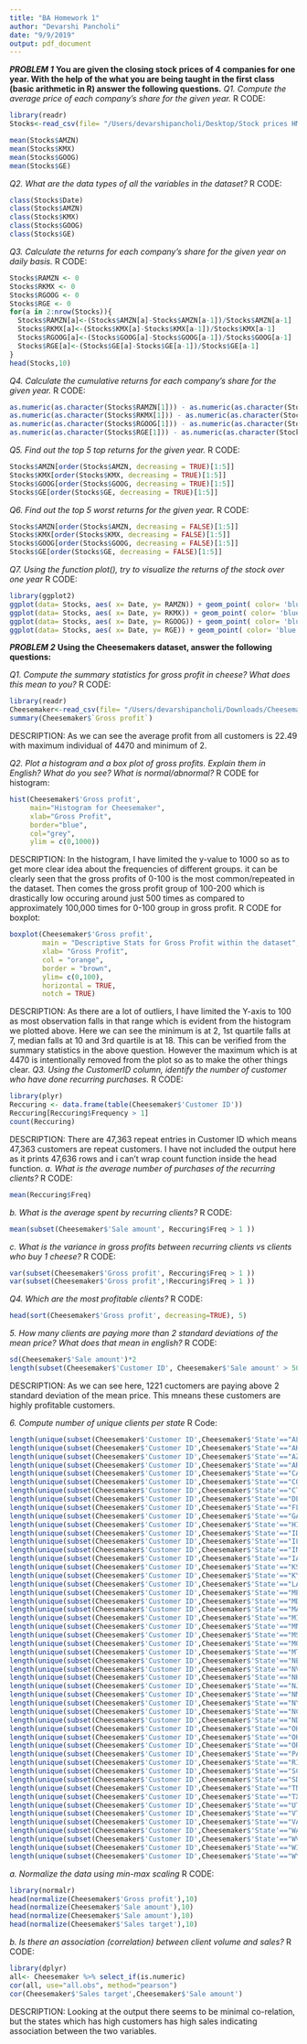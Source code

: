 ```yaml
---
title: "BA Homework 1"
author: "Devarshi Pancholi"
date: "9/9/2019"
output: pdf_document
---
```

***PROBLEM 1***
\newline
\newline
**You are given the closing stock prices of 4 companies for one year. With the help of the what you are being taught in the first class (basic arithmetic in R) answer the following questions.**
\newline
*Q1. Compute the average price of each company’s share for the given year.*\newline
R CODE:
```r
library(readr)
Stocks<-read_csv(file= "/Users/devarshipancholi/Desktop/Stock prices HMK1.csv")
```
```r
mean(Stocks$AMZN)
mean(Stocks$KMX)
mean(Stocks$GOOG)
mean(Stocks$GE)
```

*Q2. What are the data types of all the variables in the dataset?*\newline
R CODE:
```r
class(Stocks$Date)
class(Stocks$AMZN)
class(Stocks$KMX)
class(Stocks$GOOG)
class(Stocks$GE)
```

*Q3. Calculate the returns for each company’s share for the given year on daily basis.*\newline
R CODE:
```r
Stocks$RAMZN <- 0
Stocks$RKMX <- 0
Stocks$RGOOG <- 0
Stocks$RGE <- 0
for(a in 2:nrow(Stocks)){
  Stocks$RAMZN[a]<-(Stocks$AMZN[a]-Stocks$AMZN[a-1])/Stocks$AMZN[a-1]
  Stocks$RKMX[a]<-(Stocks$KMX[a]-Stocks$KMX[a-1])/Stocks$KMX[a-1]
  Stocks$RGOOG[a]<-(Stocks$GOOG[a]-Stocks$GOOG[a-1])/Stocks$GOOG[a-1]
  Stocks$RGE[a]<-(Stocks$GE[a]-Stocks$GE[a-1])/Stocks$GE[a-1]
}
head(Stocks,10)
```

*Q4. Calculate the cumulative returns for each company’s share for the given year.*\newline
R CODE:
```r
as.numeric(as.character(Stocks$RAMZN[1])) - as.numeric(as.character(Stocks$RAMZN[237]))
as.numeric(as.character(Stocks$RKMX[1])) - as.numeric(as.character(Stocks$RKMX[237]))
as.numeric(as.character(Stocks$RGOOG[1])) - as.numeric(as.character(Stocks$RGOOG[237]))
as.numeric(as.character(Stocks$RGE[1])) - as.numeric(as.character(Stocks$RGE[237]))
```

*Q5. Find out the top 5 top returns for the given year.*\newline
R CODE:
```r
Stocks$AMZN[order(Stocks$AMZN, decreasing = TRUE)[1:5]]
Stocks$KMX[order(Stocks$KMX, decreasing = TRUE)[1:5]]
Stocks$GOOG[order(Stocks$GOOG, decreasing = TRUE)[1:5]]
Stocks$GE[order(Stocks$GE, decreasing = TRUE)[1:5]]
```

*Q6. Find out the top 5 worst returns for the given year.*\newline
R CODE:
```r
Stocks$AMZN[order(Stocks$AMZN, decreasing = FALSE)[1:5]]
Stocks$KMX[order(Stocks$KMX, decreasing = FALSE)[1:5]]
Stocks$GOOG[order(Stocks$GOOG, decreasing = FALSE)[1:5]]
Stocks$GE[order(Stocks$GE, decreasing = FALSE)[1:5]]
```

*Q7. Using the function plot(), try to visualize the returns of the stock over one year*\newline
R CODE:
```r
library(ggplot2)
ggplot(data= Stocks, aes( x= Date, y= RAMZN)) + geom_point( color= 'blue') + geom_smooth( method= 'auto', se= F, col= "red")
ggplot(data= Stocks, aes( x= Date, y= RKMX)) + geom_point( color= 'blue') + geom_smooth( method= 'auto', se= F, col= "red")
ggplot(data= Stocks, aes( x= Date, y= RGOOG)) + geom_point( color= 'blue') + geom_smooth( method= 'auto', se= F, col= "red")
ggplot(data= Stocks, aes( x= Date, y= RGE)) + geom_point( color= 'blue') + geom_smooth( method= 'auto', se= F, col= "red")
```
\newline
\newline
\newline
\newline
\newline
***PROBLEM 2***
**Using the Cheesemakers dataset, answer the following questions:**

*Q1. Compute the summary statistics for gross profit in cheese? What does this mean to you?*\newline
R CODE:
```r
library(readr)
Cheesemaker<-read_csv(file= "/Users/devarshipancholi/Downloads/Cheesemakers_v2.csv")
summary(Cheesemaker$`Gross profit`)
```
DESCRIPTION: As we can see the average profit from all customers  is 22.49 with maximum individual of 4470 and minimum of  2.

*Q2. Plot a histogram and a box plot of gross profits. Explain them in English? What do you see? What is normal/abnormal?*
\newline
R CODE for histogram:
```r
hist(Cheesemaker$'Gross profit',
     main="Histogram for Cheesemaker", 
     xlab="Gross Profit", 
     border="blue", 
     col="grey",
     ylim = c(0,1000))
```
DESCRIPTION: In the histogram, I have limited the y-value to 1000 so as to get more clear idea about the frequencies of different groups. it can be clearly seen that the gross profits of 0-100 is the most common/repeated in the dataset. Then comes the gross profit group of 100-200 which is drastically low occuring around just 500 times as compared to approximately 100,000 times for 0-100 group in gross profit.
\newline
\newline
\newline
R CODE for  boxplot:
```r
boxplot(Cheesemaker$'Gross profit',
        main = "Descriptive Stats for Gross Profit within the dataset",
        xlab= "Gross Profit",
        col = "orange",
        border = "brown",
        ylim= c(0,100),
        horizontal = TRUE,
        notch = TRUE)
```
DESCRIPTION: As there are a lot of outliers, I have limited the Y-axis to 100 as most observation falls in that range which is evident from the histogram we plotted above. Here we can see the minimum is at 2, 1st quartile falls at 7, median falls at 10 and 3rd quartile is at 18. This can be verified from the summary statistics in the above question. However the maximum which is at 4470 is intentionally removed from the plot so as to make the other things clear.
\newline
*Q3. Using the CustomerID column, identify the number of customer who have done recurring purchases.*
\newline
R CODE:
```r
library(plyr)
Reccuring <- data.frame(table(Cheesemaker$'Customer ID'))
Reccuring[Reccuring$Frequency > 1]
count(Reccuring)
```
DESCRIPTION: There are 47,363 repeat entries in Customer ID which means 47,363 customers are repeat customers. I have not included the output here as it prints 47,636 rows and i can't wrap count function inside the head function.
\newline
*a. What is the average number of purchases of the recurring clients?*\newline
R CODE:
```r
mean(Reccuring$Freq)
```
*b. What is the average spent by recurring clients?*\newline
R CODE:
```r
mean(subset(Cheesemaker$'Sale amount', Reccuring$Freq > 1 ))
```
*c. What is the variance in gross profits between recurring clients vs clients who buy 1 cheese?*\newline
R CODE:
```r
var(subset(Cheesemaker$'Gross profit', Reccuring$Freq > 1 ))
var(subset(Cheesemaker$'Gross profit',!Reccuring$Freq > 1 ))
```
*Q4. Which are the most profitable clients?*\newline
R CODE:
```r
head(sort(Cheesemaker$'Gross profit', decreasing=TRUE), 5)
```
*5. How many clients are paying more than 2 standard deviations of the mean price? What does that mean in english?*\newline
R CODE:
```r
sd(Cheesemaker$'Sale amount')*2
length(subset(Cheesemaker$'Customer ID', Cheesemaker$'Sale amount' > 500.1844))
```
DESCRIPTION: As we can see here, 1221 cuctomers are paying above 2 standard deviation of the mean price. This mneans these customers are highly profitable customers.
\newline

*6. Compute number of unique clients per state*
R Code:
```r
length(unique(subset(Cheesemaker$'Customer ID',Cheesemaker$'State'=="AL")))
length(unique(subset(Cheesemaker$'Customer ID',Cheesemaker$'State'=="AK")))
length(unique(subset(Cheesemaker$'Customer ID',Cheesemaker$'State'=="AZ")))
length(unique(subset(Cheesemaker$'Customer ID',Cheesemaker$'State'=="AR")))
length(unique(subset(Cheesemaker$'Customer ID',Cheesemaker$'State'=="CA")))
length(unique(subset(Cheesemaker$'Customer ID',Cheesemaker$'State'=="CO")))
length(unique(subset(Cheesemaker$'Customer ID',Cheesemaker$'State'=="CT")))
length(unique(subset(Cheesemaker$'Customer ID',Cheesemaker$'State'=="DE")))
length(unique(subset(Cheesemaker$'Customer ID',Cheesemaker$'State'=="FL")))
length(unique(subset(Cheesemaker$'Customer ID',Cheesemaker$'State'=="GA")))
length(unique(subset(Cheesemaker$'Customer ID',Cheesemaker$'State'=="HI")))
length(unique(subset(Cheesemaker$'Customer ID',Cheesemaker$'State'=="ID")))
length(unique(subset(Cheesemaker$'Customer ID',Cheesemaker$'State'=="IL")))
length(unique(subset(Cheesemaker$'Customer ID',Cheesemaker$'State'=="IN")))
length(unique(subset(Cheesemaker$'Customer ID',Cheesemaker$'State'=="IA")))
length(unique(subset(Cheesemaker$'Customer ID',Cheesemaker$'State'=="KS")))
length(unique(subset(Cheesemaker$'Customer ID',Cheesemaker$'State'=="KY")))
length(unique(subset(Cheesemaker$'Customer ID',Cheesemaker$'State'=="LA")))
length(unique(subset(Cheesemaker$'Customer ID',Cheesemaker$'State'=="ME")))
length(unique(subset(Cheesemaker$'Customer ID',Cheesemaker$'State'=="MD")))
length(unique(subset(Cheesemaker$'Customer ID',Cheesemaker$'State'=="MA")))
length(unique(subset(Cheesemaker$'Customer ID',Cheesemaker$'State'=="MI")))
length(unique(subset(Cheesemaker$'Customer ID',Cheesemaker$'State'=="MN")))
length(unique(subset(Cheesemaker$'Customer ID',Cheesemaker$'State'=="MS")))
length(unique(subset(Cheesemaker$'Customer ID',Cheesemaker$'State'=="MO")))
length(unique(subset(Cheesemaker$'Customer ID',Cheesemaker$'State'=="MT")))
length(unique(subset(Cheesemaker$'Customer ID',Cheesemaker$'State'=="NE")))
length(unique(subset(Cheesemaker$'Customer ID',Cheesemaker$'State'=="NV")))
length(unique(subset(Cheesemaker$'Customer ID',Cheesemaker$'State'=="NH")))
length(unique(subset(Cheesemaker$'Customer ID',Cheesemaker$'State'=="NJ")))
length(unique(subset(Cheesemaker$'Customer ID',Cheesemaker$'State'=="NM")))
length(unique(subset(Cheesemaker$'Customer ID',Cheesemaker$'State'=="NY")))
length(unique(subset(Cheesemaker$'Customer ID',Cheesemaker$'State'=="NC")))
length(unique(subset(Cheesemaker$'Customer ID',Cheesemaker$'State'=="ND")))
length(unique(subset(Cheesemaker$'Customer ID',Cheesemaker$'State'=="OH")))
length(unique(subset(Cheesemaker$'Customer ID',Cheesemaker$'State'=="OK")))
length(unique(subset(Cheesemaker$'Customer ID',Cheesemaker$'State'=="OR")))
length(unique(subset(Cheesemaker$'Customer ID',Cheesemaker$'State'=="PA")))
length(unique(subset(Cheesemaker$'Customer ID',Cheesemaker$'State'=="RI")))
length(unique(subset(Cheesemaker$'Customer ID',Cheesemaker$'State'=="SC")))
length(unique(subset(Cheesemaker$'Customer ID',Cheesemaker$'State'=="SD")))
length(unique(subset(Cheesemaker$'Customer ID',Cheesemaker$'State'=="TN")))
length(unique(subset(Cheesemaker$'Customer ID',Cheesemaker$'State'=="TX")))
length(unique(subset(Cheesemaker$'Customer ID',Cheesemaker$'State'=="UT")))
length(unique(subset(Cheesemaker$'Customer ID',Cheesemaker$'State'=="VT")))
length(unique(subset(Cheesemaker$'Customer ID',Cheesemaker$'State'=="VA")))
length(unique(subset(Cheesemaker$'Customer ID',Cheesemaker$'State'=="WA")))
length(unique(subset(Cheesemaker$'Customer ID',Cheesemaker$'State'=="WV")))
length(unique(subset(Cheesemaker$'Customer ID',Cheesemaker$'State'=="WI")))
length(unique(subset(Cheesemaker$'Customer ID',Cheesemaker$'State'=="WY")))
```

*a. Normalize the data using min-max scaling*\newline
R CODE:
```r
library(normalr)
head(normalize(Cheesemaker$'Gross profit'),10)
head(normalize(Cheesemaker$'Sale amount'),10)
head(normalize(Cheesemaker$'Sale amount'),10)
head(normalize(Cheesemaker$'Sales target'),10)
```
*b. Is there an association (correlation) between client volume and sales?*\newline
R CODE:
```r
library(dplyr)
all<- Cheesemaker %>% select_if(is.numeric)
cor(all, use="all.obs", method="pearson")
cor(Cheesemaker$'Sales target',Cheesemaker$'Sale amount')
```
DESCRIPTION: Looking at the output there seems to be minimal co-relation, but the states which has high customers has high sales indicating association between the two variables.